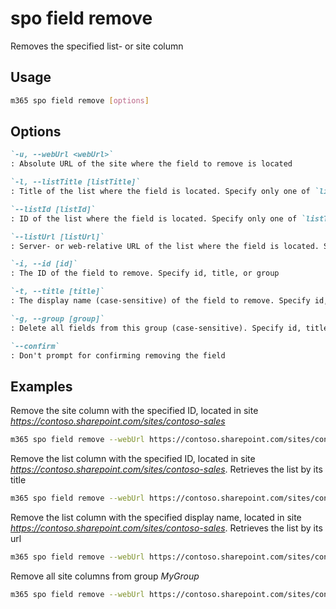 
# spo field remove

Removes the specified list- or site column

## Usage

```sh
m365 spo field remove [options]
```

## Options

```md definition-list
`-u, --webUrl <webUrl>`
: Absolute URL of the site where the field to remove is located

`-l, --listTitle [listTitle]`
: Title of the list where the field is located. Specify only one of `listTitle`, `listId` or `listUrl`

`--listId [listId]`
: ID of the list where the field is located. Specify only one of `listTitle`, `listId` or `listUrl`

`--listUrl [listUrl]`
: Server- or web-relative URL of the list where the field is located. Specify only one of `listTitle`, `listId` or `listUrl`

`-i, --id [id]`
: The ID of the field to remove. Specify id, title, or group

`-t, --title [title]`
: The display name (case-sensitive) of the field to remove. Specify id, title, or group

`-g, --group [group]`
: Delete all fields from this group (case-sensitive). Specify id, title, or group

`--confirm`
: Don't prompt for confirming removing the field
```

<Global />

## Examples

Remove the site column with the specified ID, located in site _https://contoso.sharepoint.com/sites/contoso-sales_

```sh
m365 spo field remove --webUrl https://contoso.sharepoint.com/sites/contoso-sales --id 5ee2dd25-d941-455a-9bdb-7f2c54aed11b
```

Remove the list column with the specified ID, located in site _https://contoso.sharepoint.com/sites/contoso-sales_. Retrieves the list by its title

```sh
m365 spo field remove --webUrl https://contoso.sharepoint.com/sites/contoso-sales --listTitle Events --id 5ee2dd25-d941-455a-9bdb-7f2c54aed11b
```

Remove the list column with the specified display name, located in site _https://contoso.sharepoint.com/sites/contoso-sales_. Retrieves the list by its url

```sh
m365 spo field remove --webUrl https://contoso.sharepoint.com/sites/contoso-sales --listUrl "Lists/Events" --title "Title"
```

Remove all site columns from group _MyGroup_

```sh
m365 spo field remove --webUrl https://contoso.sharepoint.com/sites/contoso-sales --group "MyGroup"
```

